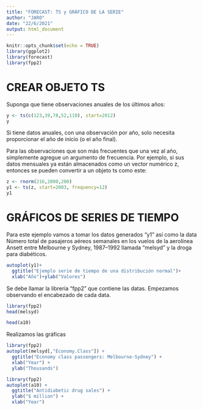 ```yaml
---
title: "FORECAST: TS y GRÁFICO DE LA SERIE"
author: "JARO"
date: "22/6/2021"
output: html_document
---
```


```r
knitr::opts_chunk$set(echo = TRUE)
library(ggplot2)
library(forecast)
library(fpp2)
```

# CREAR OBJETO TS

Suponga que tiene observaciones anuales de los últimos años:

```r
y <- ts(c(123,39,78,52,110), start=2012)
y
```

Si tiene datos anuales, con una observación por año, solo necesita proporcionar el año de inicio (o el año final). 

Para las observaciones que son más frecuentes que una vez al año, simplemente agregue un argumento de frecuencia. Por ejemplo, si sus datos mensuales ya están almacenados como un vector numérico z, entonces se pueden convertir a un objeto ts como este: 

```r
z <- rnorm(216,2000,200)
y1 <- ts(z, start=2003, frequency=12)
y1
```

# GRÁFICOS DE SERIES DE TIEMPO

Para este ejemplo vamos a tomar los datos generados "y1" así como la data Número total de pasajeros aéreos semanales en los vuelos de la aerolínea Ansett entre Melbourne y Sydney, 1987–1992 llamada "melsyd" y la droga para diabéticos.

```r
autoplot(y1)+
  ggtitle("Ejemplo serie de tiempo de una distribución normal")+
  xlab("Año")+ylab("Valores")
```

Se debe llamar la librería "fpp2" que contiene las datas. Empezamos observando el encabezado de cada data.

```r
library(fpp2)
head(melsyd)
```
```r
head(a10)
```

Realizamos las gráficas

```r
library(fpp2)
autoplot(melsyd[,"Economy.Class"]) +
  ggtitle("Economy class passengers: Melbourne-Sydney") +
  xlab("Year") +
  ylab("Thousands")
```


```r
library(fpp2)
autoplot(a10) +
  ggtitle("Antidiabetic drug sales") +
  ylab("$ million") +
  xlab("Year")
```



